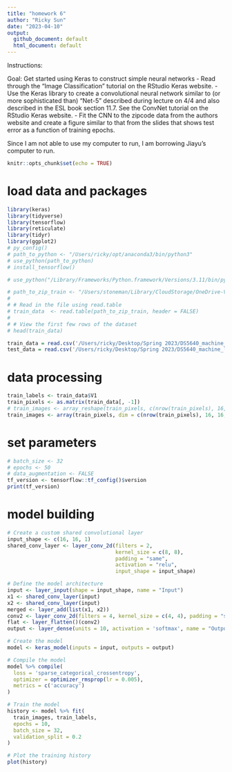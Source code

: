```yaml
---
title: "homework 6"
author: "Ricky Sun"
date: "2023-04-10"
output: 
  github_document: default
  html_document: default
---
```

Instructions:

Goal: Get started using Keras to construct simple neural networks
- Read through the "Image Classification" tutorial on the RStudio Keras website.
- Use the Keras library to create a convolutional neural network similar to (or more sophisticated than) "Net-5" described during lecture on 4/4 and also described in the ESL book section 11.7. See the ConvNet tutorial on the RStudio Keras website.
- Fit the CNN to the zipcode data from the authors website and create a figure similar to that from the slides that shows test error as a function of training epochs.

Since I am not able to use my computer to run, I am borrowing Jiayu's computer to run.

```r
knitr::opts_chunk$set(echo = TRUE)
```

# load data and packages
```r
library(keras)
library(tidyverse)
library(tensorflow)
library(reticulate)
library(tidyr)
library(ggplot2)
# py_config()
# path_to_python <- "/Users/ricky/opt/anaconda3/bin/python3"
# use_python(path_to_python)
# install_tensorflow()
```

```r
# use_python("/Library/Frameworks/Python.framework/Versions/3.11/bin/python3")

```


```r
# path_to_zip_train <- "/Users/stoneman/Library/CloudStorage/OneDrive-Vanderbilt/Machine\ Learning/Machine-Learning-HW/HW6/zip.train"
# 
# # Read in the file using read.table
# train_data  <- read.table(path_to_zip_train, header = FALSE)
# 
# # View the first few rows of the dataset
# head(train_data)

train_data = read.csv('/Users/ricky/Desktop/Spring 2023/DS5640_machine_learning_QifengSun/homework6/train', header = FALSE, sep = " ")
test_data = read.csv('/Users/ricky/Desktop/Spring 2023/DS5640_machine_learning_QifengSun/homework6/test', header = FALSE, sep = " ")
```

# data processing
```r
train_labels <- train_data$V1
train_pixels <- as.matrix(train_data[, -1])
# train_images <- array_reshape(train_pixels, c(nrow(train_pixels), 16, 16, 1))
train_images <- array(train_pixels, dim = c(nrow(train_pixels), 16, 16, 1))
```

# set parameters
```r
# batch_size <- 32
# epochs <- 50
# data_augmentation <- FALSE
tf_version <- tensorflow::tf_config()$version
print(tf_version)
```

# model building
```r
# Create a custom shared convolutional layer
input_shape <- c(16, 16, 1)
shared_conv_layer <- layer_conv_2d(filters = 2, 
                                   kernel_size = c(8, 8), 
                                   padding = "same", 
                                   activation = "relu", 
                                   input_shape = input_shape)
```

```r
# Define the model architecture
input <- layer_input(shape = input_shape, name = "Input")
x1 <- shared_conv_layer(input)
x2 <- shared_conv_layer(input)
merged <- layer_add(list(x1, x2))
conv2 <- layer_conv_2d(filters = 4, kernel_size = c(4, 4), padding = "same", activation = "relu", name = "Conv_Layer_2")(merged)
flat <- layer_flatten()(conv2)
output <- layer_dense(units = 10, activation = 'softmax', name = "Output_Layer")(flat)
```

```r
# Create the model
model <- keras_model(inputs = input, outputs = output)

# Compile the model
model %>% compile(
  loss = 'sparse_categorical_crossentropy',
  optimizer = optimizer_rmsprop(lr = 0.005),
  metrics = c('accuracy')
)

# Train the model
history <- model %>% fit(
  train_images, train_labels,
  epochs = 10,
  batch_size = 32,
  validation_split = 0.2
)
```

```r
# Plot the training history
plot(history)
```







